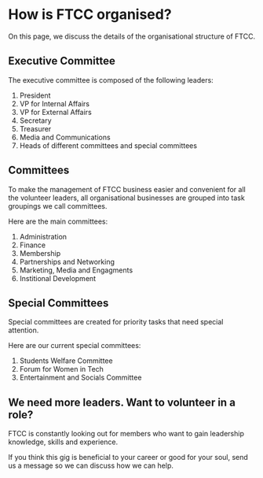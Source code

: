 # How is FTCC organised?

On this page, we discuss the details of the organisational structure of FTCC.

## Executive Committee

The executive committee is composed of the following leaders:

1. President
2. VP for Internal Affairs
3. VP for External Affairs
4. Secretary
5. Treasurer
6. Media and Communications
7. Heads of different committees and special committees

## Committees

To make the management of FTCC business easier and convenient for all the volunteer leaders, all organisational businesses are grouped into task groupings we call committees.

Here are the main committees:

1. Administration
2. Finance
3. Membership
4. Partnerships and Networking
5. Marketing, Media and Engagments
6. Institional Development

## Special Committees

Special committees are created for priority tasks that need special attention.

Here are our current special committees:

1. Students Welfare Committee
2. Forum for Women in Tech
3. Entertainment and Socials Committee

## We need more leaders. Want to volunteer in a role?

FTCC is constantly looking out for members who want to gain leadership knowledge, skills and experience.

If you think this gig is beneficial to your career or good for your soul, send us a message so we can discuss how we can help.